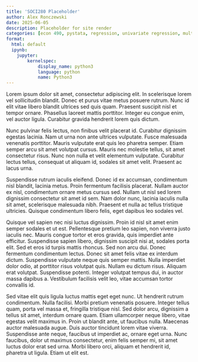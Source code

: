 ```yaml
---
title: 'SOCI280 Placeholder'
author: Alex Ronczewski
date: 2025-06-05
description: Placeholder for site render
categories: [econ 490, pystata, regression, univariate regression, multiple regression, estimates, coefficients, controls, interpretation] #Change 
format:
  html: default
  ipynb:
    jupyter:
        kernelspec:
            display_name: python3
            language: python
            name: Python3
---
```




Lorem ipsum dolor sit amet, consectetur adipiscing elit. In scelerisque lorem vel sollicitudin blandit. Donec et purus vitae metus posuere rutrum. Nunc id elit vitae libero blandit ultrices sed quis quam. Praesent suscipit nisl et tempor ornare. Phasellus laoreet mattis porttitor. Integer eu congue enim, vel auctor ligula. Curabitur gravida hendrerit lorem quis dictum.

Nunc pulvinar felis lectus, non finibus velit placerat id. Curabitur dignissim egestas lacinia. Nam ut urna non ante ultrices vulputate. Fusce malesuada venenatis porttitor. Mauris vulputate erat quis leo pharetra semper. Etiam semper arcu sit amet volutpat cursus. Mauris nec molestie tellus, sit amet consectetur risus. Nunc non nulla et velit elementum vulputate. Curabitur lectus tellus, consequat ut aliquam id, sodales sit amet velit. Praesent ac lacus urna.

Suspendisse rutrum iaculis eleifend. Donec id ex accumsan, condimentum nisl blandit, lacinia metus. Proin fermentum facilisis placerat. Nullam auctor ex nisl, condimentum ornare metus cursus sed. Nullam ut nisl sed lorem dignissim consectetur sit amet id sem. Nam dolor nunc, lacinia iaculis nulla sit amet, scelerisque malesuada nibh. Praesent et nulla ac tellus tristique ultricies. Quisque condimentum libero felis, eget dapibus leo sodales vel.

Quisque vel sapien nec nisi luctus dignissim. Proin id nisl sit amet enim semper sodales et ut est. Pellentesque pretium leo sapien, non viverra justo iaculis nec. Mauris congue tortor et eros gravida, quis imperdiet ante efficitur. Suspendisse sapien libero, dignissim suscipit nisi at, sodales porta elit. Sed et eros id turpis mattis rhoncus. Sed non arcu dui. Donec fermentum condimentum lectus. Donec sit amet felis vitae ex interdum dictum. Suspendisse vulputate neque quis semper mattis. Nulla imperdiet dolor odio, at porttitor risus volutpat quis. Nullam eu dictum risus. Aliquam erat volutpat. Suspendisse potenti. Integer volutpat tempus dui, in auctor massa dapibus a. Vestibulum facilisis velit leo, vitae accumsan tortor convallis id.

Sed vitae elit quis ligula luctus mattis eget eget nunc. Ut hendrerit rutrum condimentum. Nulla facilisi. Morbi pretium venenatis posuere. Integer tellus quam, porta vel massa et, fringilla tristique nisl. Sed dolor arcu, dignissim a tellus sit amet, interdum ornare quam. Etiam ullamcorper neque libero, vitae egestas velit maximus in. Proin ut blandit ante, ut faucibus nulla. Maecenas auctor malesuada augue. Duis auctor tincidunt lorem vitae viverra. Suspendisse ante neque, faucibus ut imperdiet ac, ornare eget urna. Nunc faucibus, dolor ut maximus consectetur, enim felis semper mi, sit amet luctus dolor erat sed urna. Morbi libero orci, aliquam et hendrerit id, pharetra ut ligula. Etiam ut elit est. 